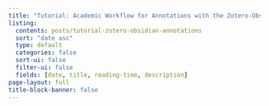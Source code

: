 ```yaml
---
title: "Tutorial: Academic Workflow for Annotations with the Zotero-Obsidian Integration"
listing:
  contents: posts/tutorial-zotero-obsidian-annotations
  sort: "date asc"
  type: default
  categories: false
  sort-ui: false
  filter-ui: false
  fields: [date, title, reading-time, description]
page-layout: full
title-block-banner: false
---
```


